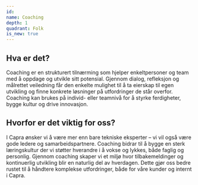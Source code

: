 ```yaml
---
id:
name: Coaching
depth: 1
quadrant: Folk
is_new: true
---
```


## Hva er det?
Coaching er en strukturert tilnærming som hjelper enkeltpersoner og team med å oppdage og utvikle sitt potensial.
Gjennom dialog, refleksjon og målrettet veiledning får den enkelte mulighet til å ta eierskap til egen utvikling og finne konkrete løsninger på utfordringer de står overfor.
Coaching kan brukes på individ- eller teamnivå for å styrke ferdigheter, bygge kultur og drive innovasjon.

## Hvorfor er det viktig for oss?
I Capra ønsker vi å være mer enn bare tekniske eksperter – vi vil også være gode ledere og samarbeidspartnere.
Coaching bidrar til å bygge en sterk læringskultur der vi støtter hverandre i å vokse og lykkes, både faglig og personlig.
Gjennom coaching skaper vi et miljø hvor tilbakemeldinger og kontinuerlig utvikling blir en naturlig del av hverdagen.
Dette gjør oss bedre rustet til å håndtere komplekse utfordringer, både for våre kunder og internt i Capra.